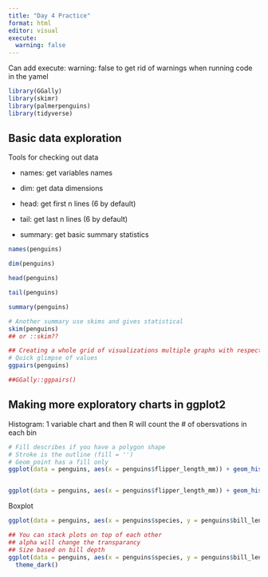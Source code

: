 ```yaml
---
title: "Day 4 Practice"
format: html
editor: visual
execute: 
  warning: false
---
```


Can add execute: warning: false to get rid of warnings when running code in the yamel

```r
library(GGally)
library(skimr)
library(palmerpenguins)
library(tidyverse)
```

## Basic data exploration

Tools for checking out data

-   names: get variables names

-   dim: get data dimensions

-   head: get first n lines (6 by default)

-   tail: get last n lines (6 by default)

-   summary: get basic summary statistics

```r
names(penguins)

dim(penguins)

head(penguins)

tail(penguins)

summary(penguins)

# Another summary use skims and gives statistical 
skim(penguins)
## or ::skim??
```

```r
## Creating a whole grid of visualizations multiple graphs with respect to multiple variables
# Quick glimpse of values
ggpairs(penguins)

##GGally::ggpairs()
```

## Making more exploratory charts in ggplot2

Histogram: 1 variable chart and then R will count the \# of obersvations in each bin

```r
# Fill describes if you have a polygon shape
# Stroke is the outline (fill = '')
# Geom_point has a fill only
ggplot(data = penguins, aes(x = penguins$flipper_length_mm)) + geom_histogram(fill = 'orange',color = "purple" ) + theme_minimal()


ggplot(data = penguins, aes(x = penguins$flipper_length_mm)) + geom_histogram(aes(fill = species)) + theme_minimal()
```

Boxplot

```r
ggplot(data = penguins, aes(x = penguins$species, y = penguins$bill_length_mm)) + geom_boxplot(fill = 'yellow', aes(color = island))+theme_dark()

## You can stack plots on top of each other
## alpha will change the transparancy 
## Size based on bill depth 
ggplot(data = penguins, aes(x = penguins$species, y = penguins$bill_length_mm)) + geom_boxplot(fill = 'yellow', aes(color = island))+ geom_jitter(color = "Magenta",alpha = 0.5, aes(size = penguins$bill_depth_mm))+
  theme_dark()

```

